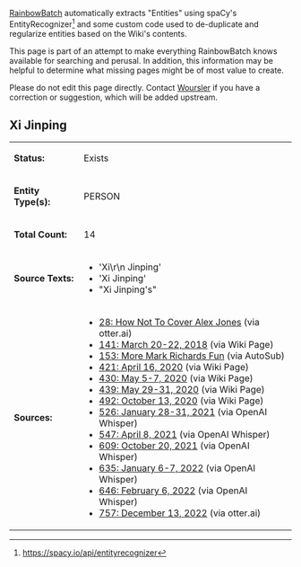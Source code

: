 [[User:RainbowBatch | RainbowBatch]] automatically extracts "Entities" using spaCy's EntityRecognizer<ref>https://spacy.io/api/entityrecognizer</ref> and some custom code used to de-duplicate and regularize entities based on the Wiki's contents.

This page is part of an attempt to make everything RainbowBatch knows available for searching and perusal. In addition, this information may be helpful to determine what missing pages might be of most value to create.

Please do not edit this page directly. Contact [[User:Woursler | Woursler]] if you have a correction or suggestion, which will be added upstream.

==Xi Jinping==
{| class="fandom-table"
|'''Status:'''
|Exists
|-
|'''Entity Type(s):'''
|PERSON
|-
|'''Total Count:'''
|14
|-
|'''Source Texts:'''
|

*'Xi\r\n    Jinping'
*'Xi Jinping'
*"Xi Jinping's"

|-
|'''Sources:'''
|

*[[28: How Not To Cover Alex Jones]] (via otter.ai)
*[[141: March 20-22, 2018]] (via Wiki Page)
*[[153: More Mark Richards Fun]] (via AutoSub)
*[[421: April 16, 2020]] (via Wiki Page)
*[[430: May 5-7, 2020]] (via Wiki Page)
*[[439: May 29-31, 2020]] (via Wiki Page)
*[[492: October 13, 2020]] (via Wiki Page)
*[[526: January 28-31, 2021]] (via OpenAI Whisper)
*[[547: April 8, 2021]] (via OpenAI Whisper)
*[[609: October 20, 2021]] (via OpenAI Whisper)
*[[635: January 6-7, 2022]] (via OpenAI Whisper)
*[[646: February 6, 2022]] (via OpenAI Whisper)
*[[757: December 13, 2022]] (via otter.ai)

|}
